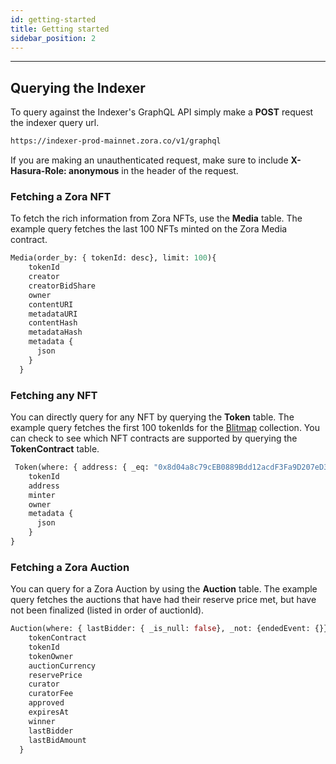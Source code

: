 ```yaml
---
id: getting-started
title: Getting started
sidebar_position: 2
---
```


---

## Querying the Indexer

To query against the Indexer's GraphQL API simply make a **POST** request the indexer query url.

```bash
https://indexer-prod-mainnet.zora.co/v1/graphql
```

If you are making an unauthenticated request, make sure to include **X-Hasura-Role: anonymous** in the header of the request.

### Fetching a Zora NFT

To fetch the rich information from Zora NFTs, use the **Media** table. The example query fetches the last 100 NFTs minted
on the Zora Media contract.

```graphql
Media(order_by: { tokenId: desc}, limit: 100){
    tokenId
    creator
    creatorBidShare
    owner
    contentURI
    metadataURI
    contentHash
    metadataHash
    metadata {
      json
    }
  }
```

### Fetching any NFT

You can directly query for any NFT by querying the **Token** table. The example query fetches the first 100 tokenIds for the
[Blitmap](https://www.blitmap.com/) collection. You can check to see which NFT contracts are supported by querying the
**TokenContract** table.

```graphql
 Token(where: { address: { _eq: "0x8d04a8c79cEB0889Bdd12acdF3Fa9D207eD3Ff63"}}, order_by: { tokenId: asc} limit: 100){
    tokenId
    address
    minter
    owner
    metadata {
      json
    }
}
```

### Fetching a Zora Auction

You can query for a Zora Auction by using the **Auction** table. The example query fetches the auctions that have had
their reserve price met, but have not been finalized (listed in order of auctionId).

```graphql
Auction(where: { lastBidder: { _is_null: false}, _not: {endedEvent: {}} }, order_by: { auctionId: desc}, limit:10) {
    tokenContract
    tokenId
    tokenOwner
    auctionCurrency
    reservePrice
    curator
    curatorFee
    approved
    expiresAt
    winner
    lastBidder
    lastBidAmount
  }
```
